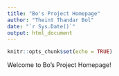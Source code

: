 ```yaml
---
title: "Bo's Project Homepage"
author: "Theint Thandar Bol"
date: "`r Sys.Date()`"
output: html_document
---
```


```r
knitr::opts_chunk$set(echo = TRUE)
```

Welcome to Bo's Project Homepage!
